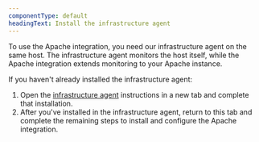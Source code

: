 ```yaml
---
componentType: default
headingText: Install the infrastructure agent
---
```


To use the Apache integration, you need our infrastructure agent on the same host. The infrastructure agent monitors the host itself, while the Apache integration extends monitoring to your Apache instance.

If you haven't already installed the infrastructure agent:

1. Open the [infrastructure agent](/docs/infrastructure/install-infrastructure-agent/get-started/install-infrastructure-agent-new-relic/) instructions in a new tab and complete that installation.
2. After you've installed in the infrastructure agent, return to this tab and complete the remaining steps to install and configure the Apache integration.